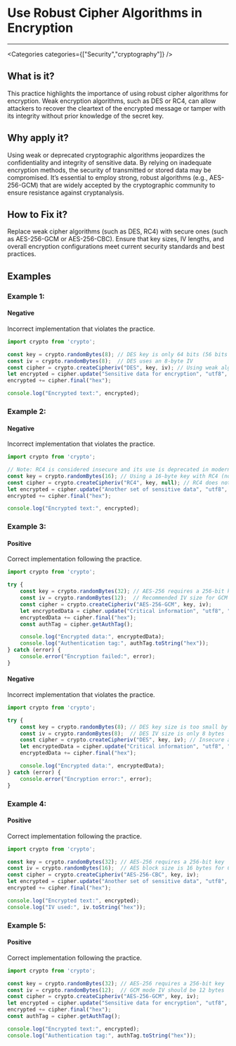 

# Use Robust Cipher Algorithms in Encryption

<Severity severity={SeverityLevels.CRITICAL} />

---

<Categories categories={["Security","cryptography"]} />

## What is it?
This practice highlights the importance of using robust cipher algorithms for encryption. Weak encryption algorithms, such as DES or RC4, can allow attackers to recover the cleartext of the encrypted message or tamper with its integrity without prior knowledge of the secret key.

## Why apply it?
Using weak or deprecated cryptographic algorithms jeopardizes the confidentiality and integrity of sensitive data. By relying on inadequate encryption methods, the security of transmitted or stored data may be compromised. It’s essential to employ strong, robust algorithms (e.g., AES-256-GCM) that are widely accepted by the cryptographic community to ensure resistance against cryptanalysis.

## How to Fix it?
Replace weak cipher algorithms (such as DES, RC4) with secure ones (such as AES-256-GCM or AES-256-CBC). Ensure that key sizes, IV lengths, and overall encryption configurations meet current security standards and best practices.

## Examples

### Example 1:

<!-- #example -->

#### Negative

<!-- #example_negative_description -->
Incorrect implementation that violates the practice.

<!-- #example_negative_code -->
```ts
import crypto from 'crypto';

const key = crypto.randomBytes(8); // DES key is only 64 bits (56 bits effective)
const iv = crypto.randomBytes(8);  // DES uses an 8-byte IV
const cipher = crypto.createCipheriv("DES", key, iv); // Using weak algorithm DES
let encrypted = cipher.update("Sensitive data for encryption", "utf8", "hex");
encrypted += cipher.final("hex");

console.log("Encrypted text:", encrypted);
```

### Example 2:

<!-- #example -->

#### Negative

<!-- #example_negative_description -->
Incorrect implementation that violates the practice.

<!-- #example_negative_code -->
```ts
import crypto from 'crypto';

// Note: RC4 is considered insecure and its use is deprecated in modern systems.
const key = crypto.randomBytes(16); // Using a 16-byte key with RC4 (not secure)
const cipher = crypto.createCipheriv("RC4", key, null); // RC4 does not utilize an IV
let encrypted = cipher.update("Another set of sensitive data", "utf8", "hex");
encrypted += cipher.final("hex");

console.log("Encrypted text:", encrypted);
```

### Example 3:

<!-- #example -->

#### Positive

<!-- #example_positive_description -->
Correct implementation following the practice.

<!-- #example_positive_code -->
```ts
import crypto from 'crypto';

try {
    const key = crypto.randomBytes(32); // AES-256 requires a 256-bit key
    const iv = crypto.randomBytes(12);  // Recommended IV size for GCM mode
    const cipher = crypto.createCipheriv("AES-256-GCM", key, iv);
    let encryptedData = cipher.update("Critical information", "utf8", "hex");
    encryptedData += cipher.final("hex");
    const authTag = cipher.getAuthTag();

    console.log("Encrypted data:", encryptedData);
    console.log("Authentication tag:", authTag.toString("hex"));
} catch (error) {
    console.error("Encryption failed:", error);
}
```

#### Negative

<!-- #example_negative_description -->
Incorrect implementation that violates the practice.

<!-- #example_negative_code -->
```ts
import crypto from 'crypto';

try {
    const key = crypto.randomBytes(8); // DES key size is too small by modern standards
    const iv = crypto.randomBytes(8);  // DES IV size is only 8 bytes
    const cipher = crypto.createCipheriv("DES", key, iv); // Insecure algorithm usage
    let encryptedData = cipher.update("Critical information", "utf8", "hex");
    encryptedData += cipher.final("hex");

    console.log("Encrypted data:", encryptedData);
} catch (error) {
    console.error("Encryption error:", error);
}
```

### Example 4:

<!-- #example -->

#### Positive

<!-- #example_positive_description -->
Correct implementation following the practice.

<!-- #example_positive_code -->
```ts
import crypto from 'crypto';

const key = crypto.randomBytes(32); // AES-256 requires a 256-bit key
const iv = crypto.randomBytes(16);  // AES block size is 16 bytes for CBC mode
const cipher = crypto.createCipheriv("AES-256-CBC", key, iv);
let encrypted = cipher.update("Another set of sensitive data", "utf8", "hex");
encrypted += cipher.final("hex");

console.log("Encrypted text:", encrypted);
console.log("IV used:", iv.toString("hex"));
```

### Example 5:

<!-- #example -->

#### Positive

<!-- #example_positive_description -->
Correct implementation following the practice.

<!-- #example_positive_code -->
```ts
import crypto from 'crypto';

const key = crypto.randomBytes(32); // AES-256 requires a 256-bit key
const iv = crypto.randomBytes(12);  // GCM mode IV should be 12 bytes
const cipher = crypto.createCipheriv("AES-256-GCM", key, iv);
let encrypted = cipher.update("Sensitive data for encryption", "utf8", "hex");
encrypted += cipher.final("hex");
const authTag = cipher.getAuthTag();

console.log("Encrypted text:", encrypted);
console.log("Authentication tag:", authTag.toString("hex"));
```